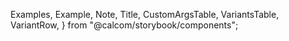 
  Examples,
  Example,
  Note,
  Title,
  CustomArgsTable,
  VariantsTable,
  VariantRow,
} from "@calcom/storybook/components";


<Meta title="UI/Alert" component={Alert} />

<Title title="Alert" suffix="Brief" subtitle="Version 2.0 — Last Update: 04 jan 2023" />

## Definition

Alerts provide time-based feedback to the user after taking an action.

## Structure

Each alert has a state to represent neutral, positive or negative responses.

<CustomArgsTable of={Alert} />

<Examples title="Alert style">
  <Example title="Error">
    <Alert
      severity="error"
      title="Summarise what happened"
      message="Describe what can be done about it here."
    />
  </Example>
  <Example title="Warning">
    <Alert
      severity="warning"
      title="Summarise what happened"
      message="Describe what can be done about it here."
    />
  </Example>
  <Example title="With actions">
    <Alert
      severity="warning"
      title="Summarise what happened"
      message="Describe what can be done about it here."
      actions={
        <>
          <button>Cancel me</button>
        </>
      }
    />
  </Example>
</Examples>

<Title offset title="Alert" suffix="Variants" />

<Canvas>
  <Story
    name="Alert"
    args={{
      severity: "success",
      title: "Summarise what happened",
      message: "Describe what can be done about it here.",
    }}
    argTypes={{
      severity: {
        control: {
          type: "inline-radio",
          options: ["success", "warning", "error", "neutral", "info"],
        },
      },
      title: {
        control: {
          type: "text",
        },
      },
      message: {
        control: {
          type: "text",
        },
      },
    }}>
    {({ severity, title, message }) => (
      <VariantsTable titles={["Default"]} columnMinWidth={150}>
        <VariantRow variant={severity}>
          <Alert severity={severity} title={title} message={message} />
        </VariantRow>
      </VariantsTable>
    )}
  </Story>
</Canvas>
